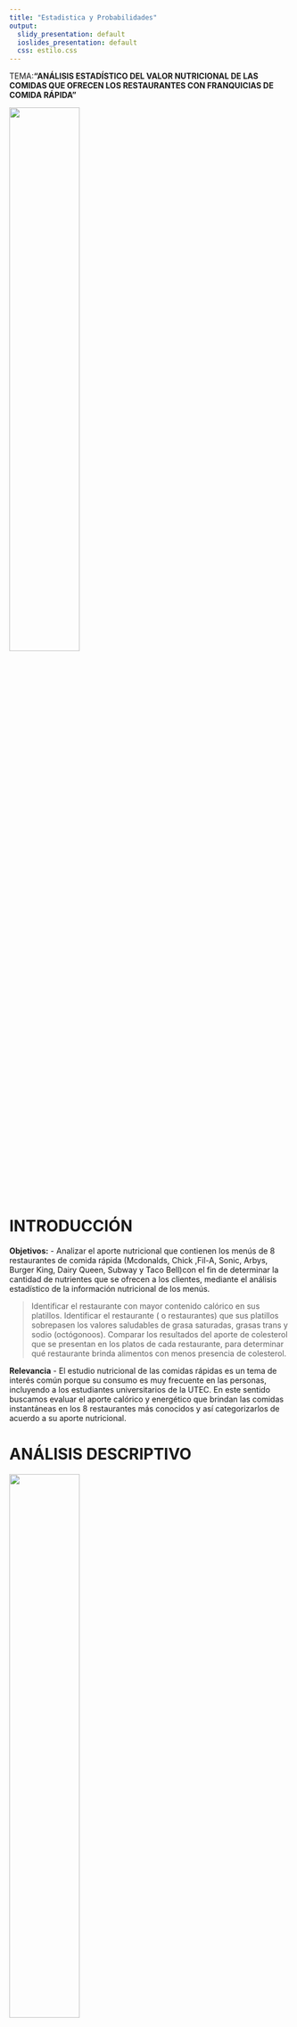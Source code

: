 ```yaml
---
title: "Estadistica y Probabilidades"
output:
  slidy_presentation: default
  ioslides_presentation: default
  css: estilo.css
---
```

TEMA:**"ANÁLISIS ESTADÍSTICO DEL VALOR NUTRICIONAL DE LAS COMIDAS QUE OFRECEN LOS RESTAURANTES CON FRANQUICIAS DE COMIDA RÁPIDA"**

![](Food.jpeg){width=50%}

# INTRODUCCIÓN

**Objetivos:**
 -  Analizar el aporte nutricional que contienen los menús de 8 restaurantes de comida rápida (Mcdonalds, Chick ,Fil-A, Sonic, Arbys, Burger King, Dairy Queen, Subway y Taco Bell)con el fin de determinar la cantidad de nutrientes que se ofrecen a los clientes, mediante el  análisis estadístico de la información nutricional de los menús.
 
>Identificar el restaurante con mayor contenido calórico    en sus platillos.
> Identificar el restaurante ( o restaurantes) que  sus platillos sobrepasen los valores saludables de grasa saturadas, grasas trans y sodio (octógonoos).
>Comparar los resultados del aporte de colesterol que se presentan en los platos de cada restaurante, para determinar qué restaurante brinda alimentos con menos presencia de colesterol.
  
**Relevancia**
- El estudio nutricional de las comidas rápidas es un tema de interés común porque su consumo es muy frecuente en las personas, incluyendo a los estudiantes universitarios de la UTEC. En este sentido buscamos evaluar el aporte calórico y energético que brindan las comidas instantáneas en los 8 restaurantes más conocidos y así categorizarlos de acuerdo a su aporte nutricional.



# ANÁLISIS DESCRIPTIVO


![](D1.jpeg){width=50%}
![](D2.jpeg){width=50%}


![](D3.jpeg){width=50%}
![](D4.jpeg){width=50%}

![](D5.jpeg){width=50%}

![](D6.jpeg){width=50%}

![](D7.jpeg){width=50%}
![](D8.jpeg){width=50%}



# PROBABILIDAD EMPÍRICA

Analizamos las variables de SODIO y RESTAURANTES
```r
#                                                   SODIO 
#De acuerdo al **INACAL** un producto se conisdera alto en sodio cunado es igual o soprepasa los 800mg por cada 100 gramo de producto sólido.

# EXPERIMENTO ALEATORIO: Sacar al azar un platillo de la muestra total coyo valor nutricional en Sodio sobrepase los valores reocmenados( valor saludable)

# ESPACIO MUESTRAL:
#        Ω = [SI, NO]
#SI:La cantidad de unidades muestrales que pasan los gramos de sodio de manera saludable (tienen más de 800mg de sodio por cada 100gm de producto)
#NO: La cantidad de unidades muestrales que no pasan los gramos de sodio de manera saludable(tienen menos de 800gm de sodio por cada 100gm de producto)

#LA FUNCIÓN DE PROBABILIDAD DE LOS EVENTOS ATÓMICOS:
#             P(A)=Casos~Favorables/Casos Totales



#¿cual es la probalidad que se si escogemos un platillo alzar contenga una cantidad de sodio que sobrepase lo saluables?
#0.163

#¿cual es la probalidad que se si escogemos un platillo alzar contenga una cantidad de sodio que no sobrepase lo saluables?
# 0.837

```

```r
#                                                   GRASAS SATURADAS 
#De acuerdo al **INACAL** un producto se conisdera alto en sodio cunado es igual o soprepasa los 800mg por cada 100 gramo de producto sólido.

# EXPERIMENTO ALEATORIO: Sacar al azar un platillo de la muestra total coyo valor nutricional en Sodio sobrepase los valores reocmenados( valor saludable)

# ESPACIO MUESTRAL:
#       Ω = [Arbys, Burger King, Chick Fil-A, Dairy Queen, Mcdonalds, Sonic, Subway, Taco Bel]

# A: Son los platos del Restaurante Arbys para el Análisis
# B: Son los platos del Restaurante Burger King para el Análisis
# C: Son los platos del Restaurante Chick Fil-A para el Análisis
# D: Son los platos del Restaurante Dairy Queen para el Análisis
# C: Son los platos del Restaurante Mcdonalds para el Análisis
# S: Son los platos del Restaurante Sonic para el Análisis
# W: Son los platos del Restaurante Subway para el Análisis
# t: Son los platos del Restaurante Taco Bell para el Análisis

#LA FUNCIÓN DE PROBABILIDAD DE LOS EVENTOS ATÓMICOS:
#             P(A)=Casos~Favorables/Casos Totales



# ¿cual es la probalidad de sacar un platillo al azar y que este pertenezca al restaurante de Mcdonals?
# 0.1133201


```




# PROBABILIDAD CONDICIONAL:

![](Cuadro.jpeg){width=40%}


Escojimos Sodio y Calorias por su alta correlacion de 0.8845503

```r
#                                           EVENTOS DEPENDIENTES
 
# Evento A =  Seleccionar un platillo de comida cuyo número de calorías es mayor o igual a 275
# Evento B =  Seleccionar un platillo de comida que tenga  un octógono en sodio..

#Fórmula 
#                    P(A ∩ B) = P(A)P(B)

#Intersección

#P(A ∩ D) = 0.1451292

#P(A) = 0.3001988

#P(B) = 0.1630219

#P(A)*P(B) =  0.04893897

#con la fórmula     P(A ∩ D) ≠ P(A)*P(B) 

#  La fórmula no se cumple por lo tanto los eventos son Dependientes.
```

_Escojimos Sodio y Grasa Trans por baja correlacion de 0.256
```r
#                                          EVENTOS INDEPENDIENTES

#Verificamos con la propiedad para independencia de eventos*
 
#Evento A =  Seleccionar un platillo de comida que tenga un octógono en Grasas Trans.
#Evento B =  Seleccionar un platillo de comida que tenga un octógono en Sodio.

#Fórmula 
#               P(A ∩ B) = P(A)P(B)

#Intersección

#P(A ∩ D) = 0.08349901

#P(A) = 0.3002

#P(B) = 0.163

#P(A)*P(B) = 0.0489326

#P(A ∩ D) ≠ P(A)*P(B)

#La fórmula no se cumple, pero la variación es muy pequeña  por lo tanto los eventos son Independientes.
```



# ANÁLISIS DE VARIABLES CONTINUAS

**descripción para la variable Grasas saturadas**

_Definir la distribución a usar:


 ![](SAT1.jpeg){width=40%}

![](GSaturadas.jpeg){width=40%}

 **Distribución normal**
 
![](C1.jpeg){width=40%} 


```r
# **X --> Cantidad de grasas saturadas con un contenido menor igual a 6g**
# validamos las propiedades:
# Media(X)    =    Mediana(X)
# 2.806005       2.749145
# var(X)         =   sd^2
# 2.312302       2.312302
# E(X)        =   Media
# 2.806005       2.806005
# Parámetros: µ-> media aritmética 2.8     ;    σ^2--> desviación estándar:1.51
# **X** ~ N(μ.=2.81,σ=1.51)
```
**ejemplo**
```r
#Suponga que la cantidad saludable de grasas saturadas en un platillo de comida rápida se #distribuye normalmente con una media de 2.81 y una desviación stándar de 1.51.

#a) qué probabilidad hay de que la cantidad saludable de grasas saturadas presentes en un #platillo de comida rápida supere los 2gramos de presencia en un mes.
```

```r
1-pnorm(2,2.81,1.51)
```

#
 **descripción para la variable Grasas Trans**
 
 
 
 ![](TRANS1.jpeg){width=40%}
 
 
![](GTrans.jpeg){width=40%}


```r
# **X --> **X --> Cantidad de grasas trans en un rango de [1.3:2.5]**
# validamos las propiedades:
# Media(X)    =    Mediana(X)
#  1.86               2
# var(X)      =     sd^2
#  0.07              0.07
# E(X)        =    Media
#  1.86             1.86  
# Parámetros: µ-> media aritmética 1.86     ;    σ^2--> desviación estándar:0.27
# > **X** ~ N(μ.=1.86,σ=0.27)> 
```
**ejemplo**
```r
#La presencia de grasas trans de entre 1.3 a 2.5 gramos que se pueden encontarr  en un platillo de comida rápida se distribuye normalmente con una media de 1.86 y una desviación stándar de 0.27.

#a) qué probabilidad hay de que la cantidad de presencia de grasas trans en un platillo de comida rápida supere 1g de presencia en un mes.
```

```r
1-pnorm(1,1.86,0.27)
pnorm(1,1.86,0.27, lower.tail=F)

```


# ANÁLISIS DE VARIABLES DISCRETAS


![](Discretas.jpeg){width=40%}


```r
#                           VARIABLE ALTO en COLESTEROL
#FALSE  TRUE 
#0.99  0.01


# **Identificar Parametros**
#X ~ Ber(P(e)); Donde P(e) representa la probabilidad de que sea un plato tenga alto colesterol (>160g)
#Entonces nuestra distribucion bernulli es la siguiente:

#                          Ber(0.01)

# **Validar Propiedades**
#Esperanza de bernulli
# Matematicamente es : E(X) = np ; donde n = # platillos; p = #

#round(pBER,2)                                             Rpta:  0.01
#round(mean(rbinom(10000,1,pBER)),2)                       Rpta:  0.01
#
# **Varianza de bernulli**

#round(pBER*(1-pBER),2)                                    Rpta:  0.01
#round(var(rbinom(10000,1,pBER)),2)                        Rpta:  0.01

# **Ejemplo**
# Cual es la probabilidad de que un plato no sea alto en colesterol?

#dbinom(0,1,0.01)                                          Rpta: 0.99

```


# Conclusiones

- Dado el estudio de correlación de las variables más importantes GrasasSaturadas, GrasasTrans, Sodio y Colesterol podemos decir que con una alta correlación tienden a ser dependientes. Además se identificaron que la presencia de calorías en un platillo, aseguran en un 89% una alta presencia de Sidio, así como también una alta presencia de Colesterol.

- Al analizar las variables numéricas continuas se puede ver que grasas trans tiene una asimetría positiva y su mayor concentración esta  entre el rango de 0 y 3g, por lo que podemos  concluir que la mayoría de los platillos se encuentran en ese rango. Asimismo para la variable grasas saturadas la mayor concentración se encuentra entre 0 y 25 gramos del máximo valor que es 47 g, se llega a la conclusión que la mayoría de platillos sobrepasan los valores saludables recomendados que es menor o igual a 6 gramos.

- Analizando la Variable discreta colesterol nos podemos dar cuenta que solo 1% de los platillos cuentan con el alto colesterol por lo que se llega a concluir que el 99% de los platos ofrecidos en los 5 restaurantes de comida rapida cuentan con un colesterol saludable.


